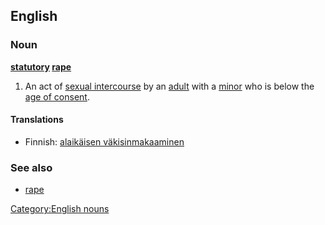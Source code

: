 ==English==

===Noun===
{{rfc-xphrase|Noun phrase}}
'''[[statutory]] [[rape]]'''
{{wikipedia}}

# An act of [[sexual intercourse]] by an [[adult]] with a [[minor]] who is below the [[age of consent]].

====Translations====
*Finnish: [[alaikäisen väkisinmakaaminen]]

===See also===
* [[rape]]

[[Category:English nouns]]